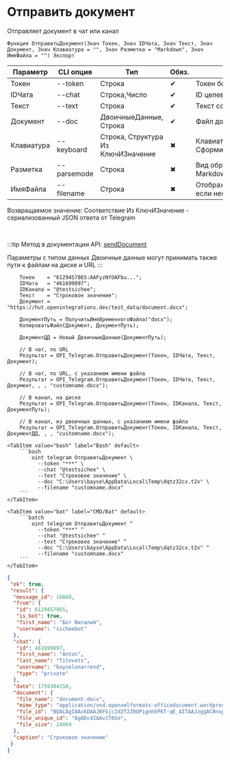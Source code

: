 ﻿---
sidebar_position: 5
description: Отправить документ и другие функции для работы с Telegram в Открытом пакете интеграций - бесплатной open-source библиотеке интеграций для 1С:Предприятие 8, OneScript и CLI
keywords: [1C, 1С, 1С:Предприятие, 1С:Предприятие 8.3, API, Интеграция, Сервисы, Обмен, OneScript, CLI, Telegram]
---


# Отправить документ
 Отправляет документ в чат или канал



`Функция ОтправитьДокумент(Знач Токен, Знач IDЧата, Знач Текст, Знач Документ, Знач Клавиатура = "", Знач Разметка = "Markdown", Знач ИмяФайла = "") Экспорт`

  | Параметр | CLI опция | Тип | Обяз. | Назначение |
  |-|-|-|-|-|
  | Токен | --token | Строка | &#x2714; | Токен бота |
  | IDЧата | --chat | Строка,Число | &#x2714; | ID целевого чата или IDЧата*IDТемы |
  | Текст | --text | Строка | &#x2714; | Текст сообщения |
  | Документ | --doc | ДвоичныеДанные, Строка | &#x2714; | Файл документа |
  | Клавиатура | --keyboard | Строка, Структура Из КлючИЗначение | &#x2716; | Клавиатура. См. СформироватьКлавиатуруПоМассивуКнопок |
  | Разметка | --parsemode | Строка | &#x2716; | Вид обработки текста (HTML, Markdown, MarkdownV2) |
  | ИмяФайла | --filename | Строка | &#x2716; | Отображаемое имя файла c расширением, если необходимо |

  
  Возвращаемое значение:   Соответствие Из КлючИЗначение - сериализованный JSON ответа от Telegram

<br/>

:::tip
Метод в документации API: [sendDocument](https://core.telegram.org/bots/api#senddocument)

Параметры с типом данных Двоичные данные могут принимать также пути к файлам на диске и URL
:::
<br/>


```bsl title="Пример использования для 1С:Предприятие/OneScript"
    Токен    = "6129457865:AAFyzNYOAFbu...";
    IDЧата   = "461699897";
    IDКанала = "@testsichee";
    Текст    = "Строковое значение";
    Документ = "https://hut.openintegrations.dev/test_data/document.docx";

    ДокументПуть = ПолучитьИмяВременногоФайла("docx");
    КопироватьФайл(Документ, ДокументПуть);

    ДокументДД = Новый ДвоичныеДанные(ДокументПуть);

    // В чат, по URL
    Результат = OPI_Telegram.ОтправитьДокумент(Токен, IDЧата, Текст, Документ);

    // В чат, по URL, с указанием имени файла
    Результат = OPI_Telegram.ОтправитьДокумент(Токен, IDЧата, Текст, Документ, , , "customname.docx");

    // В канал, на диске
    Результат = OPI_Telegram.ОтправитьДокумент(Токен, IDКанала, Текст, ДокументПуть);

    // В канал, из двоичных данных, с указанием имени файла
    Результат = OPI_Telegram.ОтправитьДокумент(Токен, IDКанала, Текст, ДокументДД, , , "customname.docx");
```
    

 <Tabs>
  
    <TabItem value="bash" label="Bash" default>
        ```bash
            oint telegram ОтправитьДокумент \
              --token "***" \
              --chat "@testsichee" \
              --text "Строковое значение" \
              --doc "C:\Users\bayse\AppData\Local\Temp\dqtz32cx.t2x" \
              --filename "customname.docx"
        ```
    </TabItem>
  
    <TabItem value="bat" label="CMD/Bat" default>
        ```batch
            oint telegram ОтправитьДокумент ^
              --token "***" ^
              --chat "@testsichee" ^
              --text "Строковое значение" ^
              --doc "C:\Users\bayse\AppData\Local\Temp\dqtz32cx.t2x" ^
              --filename "customname.docx"
        ```
    </TabItem>
</Tabs>


```json title="Результат"
{
 "ok": true,
 "result": {
  "message_id": 16660,
  "from": {
   "id": 6129457865,
   "is_bot": true,
   "first_name": "Бот Виталий",
   "username": "sicheebot"
  },
  "chat": {
   "id": 461699897,
   "first_name": "Anton",
   "last_name": "Titovets",
   "username": "bayselonarrend",
   "type": "private"
  },
  "date": 1759304150,
  "document": {
   "file_name": "document.docx",
   "mime_type": "application/vnd.openxmlformats-officedocument.wordprocessingml.document",
   "file_id": "BQACAgIAAxkDAAJBFGjc2dZf2Z0UPignhhP6T-qE_AITAAJzggAC8nvpSvshAZgeypzPNgQ",
   "file_unique_id": "AgADc4IAAvJ76Uo",
   "file_size": 24069
  },
  "caption": "Строковое значение"
 }
}
```
